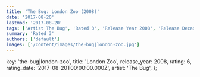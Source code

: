 ```yaml
---
title: 'The Bug: London Zoo (2008)'
date: '2017-08-20'
lastmod: '2017-08-20'
tags: ['Artist The Bug', 'Rated 3', 'Release Year 2008', 'Release Decade 2000']
summary: 'Rated 3'
authors: ['default']
images: ['/content/images/the-bug|london-zoo.jpg']
---
```


  key: 'the-bug|london-zoo',
  title: 'London Zoo',
  release_year: 2008,
  rating: 6,
  rating_date: '2017-08-20T00:00:00.000Z',
  artist: 'The Bug',
};

<MusicRating data={data} />
